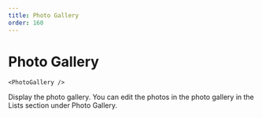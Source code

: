 ```yaml
---
title: Photo Gallery
order: 160
---
```

# Photo Gallery

```
<PhotoGallery />
```
Display the photo gallery. You can edit the photos in the photo gallery in the Lists section under Photo Gallery.